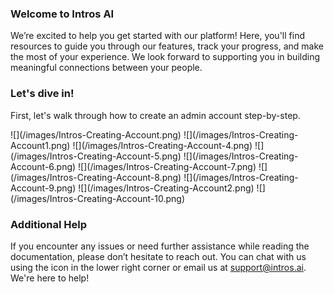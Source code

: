### **Welcome to Intros AI**

We’re excited to help you get started with our platform! Here, you'll find resources to guide you through our features, track your progress, and make the most of your experience. We look forward to supporting you in building meaningful connections between your people.


### **Let's dive in!**

First, let's walk through how to create an admin account step-by-step. 

<Steps>
  <Step title="Sign In and Sign Up at https://www.intros.club/dashboard">
    ![](/images/Intros-Creating-Account.png)
  </Step>
  <Step title="Enter Your Name">
    ![](/images/Intros-Creating-Account1.png)
  </Step>
  <Step title="Enter Your Community Website">
    ![](/images/Intros-Creating-Account-4.png)
  </Step>
  <Step title="Choose Types of People to Connect">
    ![](/images/Intros-Creating-Account-5.png)
  </Step>
  <Step title="Choose Community Budget">
    ![](/images/Intros-Creating-Account-6.png)
  </Step>
  <Step title="Indicate If You Have an Active Online Community">
    ![](/images/Intros-Creating-Account-7.png)
  </Step>
   <Step title="Choose All Metrics Tracked">
    ![](/images/Intros-Creating-Account-8.png)
  </Step>
   <Step title="Indicate How You Heard About Intros AI">
    ![](/images/Intros-Creating-Account-9.png)
  </Step>
  <Step title="Upload Your Logo and Input Your Club Name">
    ![](/images/Intros-Creating-Account2.png)
  </Step>
  <Step title="You've Created Your Account!">
    ![](/images/Intros-Creating-Account-10.png)
  </Step>
</Steps>


### **Additional Help**

If you encounter any issues or need further assistance while reading the documentation, please don’t hesitate to reach out. You can chat with us using the icon in the lower right corner or email us at support@intros.ai. We're here to help!